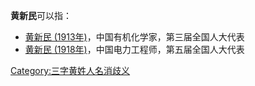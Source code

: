 '''黄新民'''可以指：
* [[黄新民_(1913年)|黄新民 (1913年)]]，中国有机化学家，第三届全国人大代表
* [[黄新民_(1918年)|黄新民 (1918年)]]，中国电力工程师，第五届全国人大代表

{{disambig}}

[[Category:三字黄姓人名消歧义|Category:三字黄姓人名消歧义]]